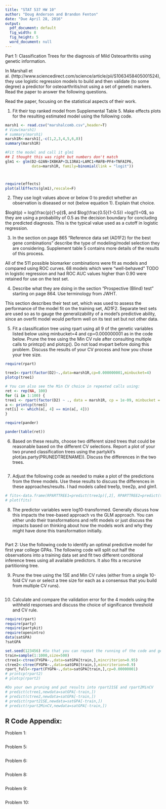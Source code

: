 ```yaml
---
title: "STAT 537 HW 10"
author: "Doug Anderson and Brandon Fenton"
date: "Due April 28, 2016"
output:
  pdf_document: default
  fig_width: 8
  fig_height: 5
  word_document: null
---
```


Part 1: Classification Trees for the diagnosis of Mild Osteoarthritis using genetic information. 

In Marshall et al. (http://www.sciencedirect.com/science/article/pii/S1063458405001524), they use logistic regression models to build and then validate (to some degree) a predictor for osteoarthritis/not using a set of genetic markers. Read the paper to answer the following questions.

Read the paper, focusing on the statistical aspects of their work.

1) Fit their top ranked model from Supplemental Table 5. Make effects plots for the resulting estimated model using the following code.
```r
marsh1 <- read.csv("marshalcomb.csv",header=T)
# View(marsh1)
# summary(marsh1)
marsh1R<-marsh1[,-c(1,2,3,4,5,6,8)]
summary(marsh1R)

#Fit the model and call it glm1
## I thought this was right but numbers don't match
glm1 <- glm(D2~G2AN+IKBKAP+IL13RA1+LAMC1+MAFB+PF4+TNFAIP6, 
            data=marsh1R, family=binomial(link = "logit"))



require(effects)
plot(allEffects(glm1),rescale=F) 
```

2) They use logit values above or below 0 to predict whether an observation is diseased or not (below equation 1). Explain that choice.

$logit(p) = log(\frac{p}{1-p})$, and $log(\frac{0.5}{1-0.5}) =log(1)=0$, so they are using a probability of 0.5 as the decision boundary for concluding the predicted diagnosis.  This is the typical value used as a cutoff in logistic regression.

3) In the section on page 865 “Reference data set (AD1F2) for the best gene combinations” describe the type of modeling/model selection they are considering. Supplement table 5 contains more details of the results of this process.

All of the 511 possible biomarker combinations were fit as models and compared using ROC curves.  68 models which were "well-behaved" TODO in logistic regression and had ROC AUC values higher than 0.90 were retained for use on the test set.

4) Describe what they are doing in the section “Prospective (Blind) test” starting on page 864. Use terminology from JWHT.

This section describes their test set, which was used to assess the performance of the model fit on the training set, AD1F2.  Separate test sets are used so as to gauge the generalizability of a model's predictive ability, since an overfit model would perform well on its test set but not other data.

5) Fit a classification tree using rpart using all 9 of the genetic variables listed below using minbucket=4 and cp=0.000000001 as in the code below. Prune the tree using the Min CV rule after consulting multiple calls to printcp() and plotcp(). Do not load mvpart before doing this problem. Discuss the results of your CV process and how you chose your tree size. 


```r
require(rpart)

tree1<-rpart(factor(D2)~.,data=marsh1R,cp=0.000000001,minbucket=4)
plotcp(tree1)

# You can also see the Min CV choice in repeated calls using:
ret <- rep(NA, 100)
for (i in 1:100) {
tree1 <- rpart(factor(D2) ~ ., data = marsh1R, cp = 1e-09, minbucket = 4)
a <- printcp(tree1)
ret[i] <- which(a[, 4] == min(a[, 4]))
}

require(pander)

pander(table(ret))
```



6) Based on these results, choose two different sized trees that could be reasonable based on the different CV selections. Report a plot of your two pruned classification trees using the partykit’s plot(as.party(PRUNEDTREENAME)). Discuss the differences in the two trees.

```r

```

7) Adjust the following code as needed to make a plot of the predictions from the three models. Use these results to discuss the differences in these approaches/results. I had models called tree1p, tree2p, and glm1.

```r
# fits<-data.frame(RPARTTREE1=predict(tree1p)[,2], RPARTTREE2=predict(tree2p)[,2],GLM1=predict(glm1,type="response"))
# plot(fits)
```

8) The predictor variables were log10-transformed. Generally discuss how this impacts the tree-based approach vs the GLM approach. You can either undo their transformations and refit models or just discuss the impacts based on thinking about how the models work and why they might have done this transformation initially.

```r

```

Part 2: Use the following code to identify an optimal predictive model for first year college GPAs. The following code will split out half the observations into a training data set and fit two different conditional inference trees using all available predictors. It also fits a recursive partitioning tree. 

9) Prune the tree using the 1SE and Min CV rules (either from a single 10-fold CV run or select a tree size for each as a consensus that you build from multiple CV runs). 

```r

```

10) Calculate and compare the validation error for the 4 models using the withheld responses and discuss the choice of significance threshold and CV rule.

```r
require(rpart)
require(party)
require(partykit)
require(openintro)
data(satGPA)
?satGPA

set.seed(123456) #So that you can repeat the running of the code and get the same results
train=sample(1:1000,size=500)
ctree1<-ctree(FYGPA~.,data=satGPA[train,],mincriterion=0.95)
ctree2<-ctree(FYGPA~.,data=satGPA[train,],mincriterion=0.9)
rpart_full<-rpart(FYGPA~.,data=satGPA[train,],cp=0.00000001)
# printcp(rpart2)
# plotcp(rpart2)

#Do your own pruning and put results into rpart21SE and rpart2MinCV
# predict(ctree1,newdata=satGPA[-train,])
# predict(ctree2,newdata=satGPA[-train,])
# predict(rpart21SE,newdata=satGPA[-train,])
# predict(rpart2MinCV,newdata=satGPA[-train,])
```

## R Code Appendix:
Problem 1:
```r
```

Problem 5:
```r
```

Problem 6:
```r
```

Problem 8:
```r
```

Problem 9:
```r
```

Problem 10:
```r
```
